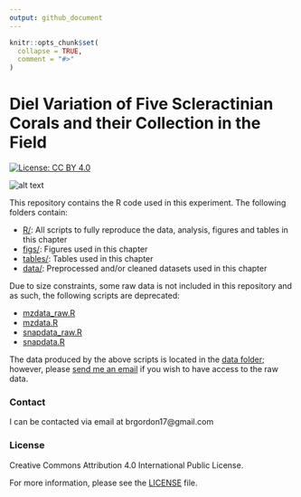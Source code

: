 ```yaml
---
output: github_document
---
```


<!-- README.md is generated from README.Rmd. Please edit that file -->

```r
knitr::opts_chunk$set(
  collapse = TRUE,
  comment = "#>"
)
```
# Diel Variation of Five Scleractinian Corals and their Collection in the Field

<!-- badges: start -->
[![License: CC BY 4.0](https://img.shields.io/badge/License-CC%20BY%204.0-lightgrey.svg)](https://creativecommons.org/licenses/by/4.0/)
<!-- badges: end -->

<!-- image: start -->
![alt text](https://github.com/brgordon17/diel-species/blob/master/figs/taxon_intensities.png)
<!-- image: end -->

This repository contains the R code used in this experiment. The following folders contain: 

* [R/](R/): All scripts to fully reproduce the data, analysis, figures and tables in this chapter
* [figs/](figs/): Figures used in this chapter
* [tables/](tables/): Tables used in this chapter
* [data/](data/): Preprocessed and/or cleaned datasets used in this chapter

Due to size constraints, some raw data is not included in this repository and as such, the following scripts are deprecated:

* [mzdata_raw.R](R/mzdata_raw.R)
* [mzdata.R](R/mzdata.R)
* [snapdata_raw.R](R/snapdata_raw.R)
* [snapdata.R](R/snapdata.R)

The data produced by the above scripts is located in the [data folder](data/); however, please [send me an email](brgordon17@gmail.com) if you wish to have access to the raw data. 

### Contact
I can be contacted via email at brgordon17@gmail.com

### License
Creative Commons Attribution 4.0 International Public License.

For more information, please see the [LICENSE](LICENSE) file.